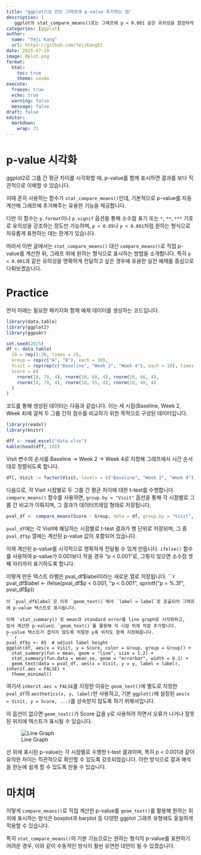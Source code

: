 ```yaml
---
title: "ggplot으로 만든 그래프에 p-value 추가하는 법"
description: |
   ggplot의 stat_compare_means()로는 그래프에 p < 0.001 같은 유의성을 깔끔하게 나타내기 어렵습니다. 이 글에서는 그래프에 원하는 형식으로 p-value를 직접 표시하는 방법을 소개합니다.
categories: [ggplot]
author: 
  name: "Yeji Kang"
  url: https://github.com/YejiKang63
date: 2025-07-28
image: Rplot.png
format:
  html:
    toc: true
    theme: cosmo
execute:
  freeze: true
  echo: true
  warning: false 
  message: false
draft: false
editor: 
  markdown: 
    wrap: 72
---
```


# p-value 시각화

ggplot2로 그룹 간 평균 차이를 시각화할 때, p-value를 함께 표시하면 결과를 보다 직관적으로 이해할 수 있습니다.

이때 흔히 사용하는 함수가 `stat_compare_means()`인데, 기본적으로 p-value를 자동 계산해 그래프에 추가해주는 유용한 기능을 제공합니다.

다만 이 함수는 `p.format`이나 `p.signif` 옵션을 통해 소수점 표기 또는 `*`, `**`, `***` 기호로 유의성을 강조하는 정도만 가능하며, `p < 0.05`나 `p < 0.001`처럼 원하는 형식으로 자유롭게 표현하는 데는 한계가 있습니다.

따라서 이번 글에서는 `stat_compare_means()` 대신 `compare_means()`로 직접 p-value를 계산한 뒤, 그래프 위에 원하는 형식으로 표시하는 방법을 소개합니다.
특히 `p < 0.001`과 같은 유의성을 명확하게 전달하고 싶은 경우에 유용한 실전 예제를 중심으로 다뤄보겠습니다.

# Practice

먼저 아래는 필요한 패키지와 함께 예제 데이터를 생성하는 코드입니다.

```r
library(data.table)
library(ggplot2)
library(ggpubr)

set.seed(2025)
df <- data.table(
  ID = rep(1:30, times = 2),
  Group = rep(c("A", "B"), each = 30),
  Visit = rep(rep(c("Baseline", "Week 2", "Week 4"), each = 10), times = 2),
  Score = c(
    rnorm(10, 70, 4), rnorm(10, 68, 4), rnorm(10, 66, 4),
    rnorm(10, 70, 4), rnorm(10, 55, 4), rnorm(10, 40, 4)
  )
)
```
코드를 통해 생성된 데이터는 다음과 같습니다. 이는 세 시점(Baseline, Week 2, Week 4)에 걸쳐 두 그룹 간의 점수를 비교하기 위한 목적으로 구성된 데이터입니다.

```r
library(readxl)
library(knitr)

dff <- read_excel("data.xlsx")
kable(head(dff, 10))
```

Visit 변수의 순서를 Baseline → Week 2 → Week 4로 지정해 그래프에서 시간 순서대로 정렬되도록 합니다.

```r
df[, Visit := factor(Visit, levels = c("Baseline", "Week 2", "Week 4"))]
```

다음으로, 각 Visit 시점별로 두 그룹 간 평균 차이에 대한 t-test를 수행합니다.
`compare_means()` 함수를 사용하면, `group.by = "Visit"` 옵션을 통해 각 시점별로 그룹 간 비교가 이뤄지며, 그 결과가 데이터프레임 형태로 저장됩니다.
```r
pval_df <- compare_means(Score ~ Group, data = df, group.by = "Visit", method = "t.test")
```
`pval_df`에는 각 Visit에 해당하는 시점별로 t-test 결과가 행 단위로 저장되며,
그 중 `pval_df$p` 열에는 계산된 p-value 값이 포함되어 있습니다.

이제 계산된 p-value를 시각적으로 명확하게 전달될 수 있게 만듭니다.
`ifelse()` 함수를 사용하여 p-value가 0.001보다 작을 경우 "p < 0.001"로, 그렇지 않으면 소수점 셋째 자리까지 표기하도록 합니다. 

이렇게 만든 텍스트 라벨은 pval_df$label이라는 새로운 열로 저장됩니다.
```r
pval_df$label <- ifelse(pval_df$p < 0.001, "p < 0.001", sprintf("p = %.3f", pval_df$p))
```
이 `pval_df$label`은 이후 `geom_text()`에서 `label = label`로 호출되어 그래프에 p-value 텍스트로 표시됩니다.

이제 `stat_summary()`로 mean과 standard error를 line graph로 시각화하고,
앞서 계산한 p-value는 `geom_text()`를 활용해 각 시점 위에 직접 추가합니다.
p-value 텍스트가 겹치지 않도록 적절한 y축 위치도 함께 지정해줍니다.
```r
pval_df$y <- 85  # adjust label height
ggplot(df, aes(x = Visit, y = Score, color = Group, group = Group)) +
  stat_summary(fun = mean, geom = "line", size = 1.2) +
  stat_summary(fun.data = mean_se, geom = "errorbar", width = 0.1) +
  geom_text(data = pval_df, aes(x = Visit, y = y, label = label), inherit.aes = FALSE) +
  theme_minimal()
```
여기서 `inherit.aes = FALSE`를 지정한 이유는 `geom_text()`에 별도로 지정한 `pval_df`의 `aesthetics(x, y, label)`만 사용하고, 기본 `ggplot()`에 설정된 `aes(x = Visit, y = Score, ...)`를 상속받지 않도록 하기 위해서입니다.

이 옵션이 없으면 `geom_text()`가 Score 값을 y로 사용하려 하면서 오류가 나거나 잘못된 위치에 텍스트가 표시될 수 있습니다.

![Line Graph](Rplot.png)

선 위에 표시된 p-value는 각 시점별로 수행한 t-test 결과이며, 특히 p < 0.001과 같이 유의한 차이는 직관적으로 확인할 수 있도록 강조되었습니다. 이런 방식으로 결과 해석을 한눈에 쉽게 할 수 있도록 만들 수 있습니다.

# 마치며

이렇게 `compare_means()`로 직접 계산한 p-value를 `geom_text()`를 활용해 원하는 위치에 표시하는 방식은 boxplot과 barplot 등 다양한 ggplot 그래프 유형에도 동일하게 적용할 수 있습니다.

특히 `stat_compare_means()`의 기본 기능으로는 원하는 형식의 p-value를 표현하기 어려운 경우, 이와 같이 수동적인 방식이 훨씬 유연한 대안이 될 수 있겠습니다.
